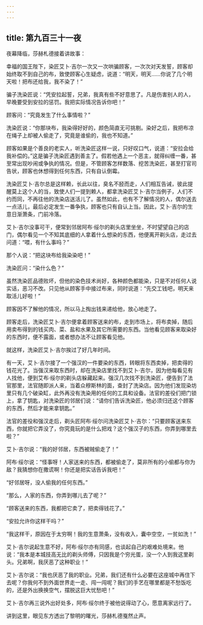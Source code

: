 ```yaml
---
---
---
```

title: 第九百三十一夜
---






夜幕降临，莎赫札德接着讲故事：





幸福的国王陛下，染匠艾卜·吉尔一次又一次哄骗顾客，一次次对天发誓，顾客却始终取不到自己的布，致使顾客心生疑虑，说道：“明天，明天……你说了几个明天啦！把布还给我，我不染了！”

骗子洗染匠说：“凭安拉起誓，兄弟，我真有些不好意思了。凡是伤害别人的人，早晚要受到安拉的惩罚。我把实际情况告诉你吧！”

顾客问：“究竟发生了什么事情啦？”

洗染匠说：“你那块布，我染得好好的，颜色简直无可挑剔。染好之后，我把布凉在绳子上却被人偷走了，究竟是谁偷的，我也不知道。”

顾客如果是个善良的老实人，听洗染匠这样一说，只好叹口气，说道：“安拉会给我补偿的。”这是骗子洗染匠遇到善主了。假若他遇上一个恶主，就得纠缠一番，甚至常出现吵闹或争执的情况。但是，不管顾客怎样数落、挖苦洗染匠，甚至打官司告状，顾客也休想得到任何东西，只有自认倒霉。

洗染匠艾卜·吉尔总是这样赖，长此以往，臭名不胫而走，人们相互告诫，彼此提醒莫上这个人的当，致使人们一提到赖人，都拿洗染匠艾卜·吉尔当例子，人们不约而同，不再往他的洗染店送活儿了。虽然如此，也有不了解情况的人，偶尔送去一点活儿，最后必定发生一番争执，顾客也只有自认上当。因此，艾卜·吉尔的生意日渐萧条，门前冷落。

艾卜·吉尔没事可干，便常到邻居阿布·绥尔的剃头店里坐坐，不时望望自己的店门，偶尔看见一个不知其底细的人拿着什么想染的东西，他便离开剃头店，走过去问道：“喂，有什么事吗？”

那个人说：“把这块布给我染染吧！”

洗染匠问：“染什么色？”

虽然洗染匠品德败坏，但他的染色技术尚好，各种颜色都能染，只是不对任何人说实话，恶习不改。只见他从顾客手中接过布来，同时说道：“先交工钱吧，明天来取活儿好啦！”

顾客因不了解他的情况，所以马上掏出钱来递给他，放心地走了。

顾客走后，洗染匠艾卜·吉尔便拿着顾客送来的布，走到市场上，将布卖掉，随后用卖布得到的钱买肉、菜、盐和水果及其它所需要的东西。当他看见顾客来取染好的东西时，便不露面，或者想办法不让顾客看见他。

就这样，洗染匠艾卜·吉尔挨过了好几年时间。

有一天，艾卜·吉尔接了一个强汉的一件要染的东西，转眼将东西卖掉，把卖得的钱花光了。当强汉来取东西时，却在洗染店里找不到艾卜·吉尔，因为他每看见有人找他，便到艾布·绥尔的剃头店躲藏起来。强汉几次找不到洗染匠，便告到了法官那里，法官随即派人来，当着众穆斯林的面，查封了洗染店。因为他们发现染坊里只有几个破染缸，此外再没有洗染用的任何的工具和设备。法官的差役们把门锁上，拿了钥匙，对洗染匠的邻居们说：“请你们告诉洗染匠，他必须归还这个顾客的东西，然后才能来拿钥匙。”

法官的差役和强汉走后，剃头匠阿布·绥尔问洗染匠艾卜·吉尔：“只要顾客送来东西，你就把它弄没了，你究竟玩的是什么把戏？这个强汉子的东西，你弄到哪里去啦？”

艾卜·吉尔说：“我的好邻居，东西被贼偷走了！”

阿布·绥尔说：“怪事呀！人家送来的东西，都被偷走了，莫非所有的小偷都与你为敌？我猜想你在撒谎啊！你还是把实话告诉我吧！”

“好邻居呀，没人偷我的任何东西。”

“那么，人家的东西，你弄到哪儿去了呢？”

“顾客送来的东西，我都把它卖了，把卖得钱花了。”

“安拉允许你这样干吗？”

“我这样干，原因在于太穷啊！我的生意萧条，没有收入，囊中空空，一贫如洗！”

艾卜·吉尔说起生意不好，阿布·绥尔亦有同感，也谈起自己的艰难处境来。他说：“我本是本城技高无比的剃头师傅，只因我是个穷光蛋，没一个人到我这里剃头。兄弟啊，我厌恶了这种职业！”

艾卜·吉尔说：“我也厌恶了我的职业。兄弟，我们还有什么必要在这座城中再住下去呢？你我何不到外面世界走一走、闯一闯呢？我们的手艺在哪里都是不愁饭吃的，还是外出换换空气，摆脱这巨大忧愁吧！”

艾卜·吉尔再三说外出好处多，阿布·绥尔终于被他说得动了心，愿意离家远行了。





讲到这里，眼见东方透出了黎明的曙光，莎赫札德戛然止声。